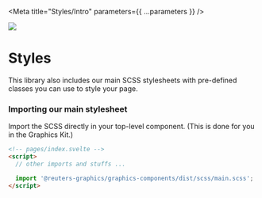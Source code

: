 
<Meta title="Styles/Intro" parameters={{ ...parameters }} />

![](https://graphics.thomsonreuters.com/style-assets/images/logos/reuters-graphics-logo/svg/graphics-logo-color-dark.svg)

# Styles

This library also includes our main SCSS stylesheets with pre-defined classes you can use to style your page.

### Importing our main stylesheet

Import the SCSS directly in your top-level component. (This is done for you in the Graphics Kit.)

```html
<!-- pages/index.svelte -->
<script>
  // other imports and stuffs ...

  import '@reuters-graphics/graphics-components/dist/scss/main.scss';
</script>
```
